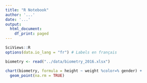 ```yaml
---
title: "R Notebook"
author: '...'
date: '...'
output:
  html_document:
    df_print: paged
---
```


```r
SciViews::R
options(data.io_lang = "fr") # Labels en français
```


```r
biometry <- read("../data/biometry_2016.xlsx")
```


```r
chart(biometry, formula = height ~ weight %color=% gender) +
  geom_point(na.rm = TRUE)
```
